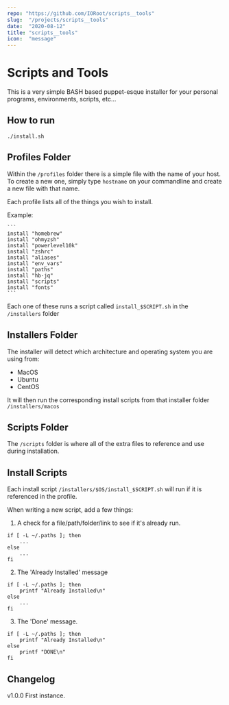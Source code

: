 ```yaml
---
repo: "https://github.com/IORoot/scripts__tools"
slug:  "/projects/scripts__tools"
date:  "2020-08-12"
title: "scripts__tools"
icon:  "message"
---
```



# Scripts and Tools

This is a very simple BASH based puppet-esque installer for your personal programs, environments, scripts, etc...

## How to run

`./install.sh`

## Profiles Folder

Within the `/profiles` folder there is a simple file with the name of your host. To create a new one, simply type `hostname` on your commandline and create a new file with that name.

Each profile lists all of the things you wish to install.

Example:

    ```
    install "homebrew"
    install "ohmyzsh"
    install "powerlevel10k"
    install "zshrc"
    install "aliases"
    install "env_vars"
    install "paths"
    install "hb-jq"
    install "scripts"
    install "fonts"
    ```

Each one of these runs a script called `install_$SCRIPT.sh` in the `/installers` folder

## Installers Folder

The installer will detect which architecture and operating system you are using from:
- MacOS
- Ubuntu
- CentOS

It will then run the corresponding install scripts from that installer folder `/installers/macos`

## Scripts Folder

The `/scripts` folder is where all of the extra files to reference and use during installation.

## Install Scripts

Each install script `/installers/$OS/install_$SCRIPT.sh` will run if it is referenced in the profile.

When writing a new script, add a few things:

1. A check for a file/path/folder/link to see if it's already run.

```
if [ -L ~/.paths ]; then
    ...
else
    ...
fi
```

2. The 'Already Installed' message

```
if [ -L ~/.paths ]; then
    printf "Already Installed\n"
else
    ...
fi
```

3. The 'Done' message.

```
if [ -L ~/.paths ]; then
    printf "Already Installed\n"
else
    printf "DONE\n"
fi
```

## Changelog


v1.0.0
First instance.